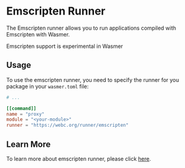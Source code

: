 
# Emscripten Runner

The Emscripten runner allows you to run applications compiled with Emscripten with Wasmer.

<Callout type="info">
Emscripten support is experimental in Wasmer
</Callout>

## Usage

To use the emscripten runner, you need to specify the runner for you package in your `wasmer.toml` file:

```toml  filename="wasmer.toml" copy
# ...

[[command]]
name = "proxy"
module = "<your-module>"
runner = "https://webc.org/runner/emscripten"
```

## Learn More

To learn more about emscripten runner, please click [here](https://docs.rs/webc/latest/webc/metadata/annotations/constant.EMSCRIPTEN_RUNNER_URI.html).
